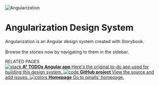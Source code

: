 
<Meta title="Angularization/Introduction" />

<style>{`
  
  .sbdocs {
    background: #f4f4fe;
    padding: 0;
  }

  .introduction {
    background: #f4f4fe;
    height: 100%;
    border-radius: 0.25rem;
    padding: 3rem;
  }

  .header {
    height: 90px;
    text-align: center;
    color: #121fa1;
  }

  .angularization {
    margin: 5rem 0 5rem 0;
    padding: 0 1rem 0 0;
    width: 6.25rem;
  }

  .description {
    color: #121fa1;
  }

  .subheading {
    --mediumdark: '#999999';
    font-weight: 900;
    font-size: 13px;
    color: #99f !important;
    letter-spacing: 6px;
    line-height: 24px;
    text-transform: uppercase;
    margin-bottom: 12px;
    margin-top: 40px;
  }

  .link-list {
    display: grid;
    grid-template-columns: 1fr;
    grid-template-rows: 1fr 1fr;
    row-gap: 10px;
  }

  @media (min-width: 620px) {
    .link-list {
      row-gap: 20px;
      column-gap: 20px;
      grid-template-columns: 1fr 1fr;
    }
  }

  @media all and (-ms-high-contrast:none) {
  .link-list {
      display: -ms-grid;
      -ms-grid-columns: 1fr 1fr;
      -ms-grid-rows: 1fr 1fr;
    }
  }

  .link-item {
    display: block;
    padding: 20px 30px 20px 15px;
    border: 1px solid #ccf;
    border-radius: 5px;
    transition: background 150ms ease-out, border 150ms ease-out, transform 150ms ease-out;
    color: #339;
    display: flex;
    align-items: flex-start;
  }

  .link-item:hover {
    border-color: #1EA7FD50;
    transform: translate3d(0, -3px, 0);
    box-shadow: rgba(0, 0, 0, 0.08) 0 3px 10px 0;
  }

  .link-item:active {
    border-color: #1EA7FD;
    transform: translate3d(0, 0, 0);
  }

  .link-item strong {
    font-weight: 700;
    display: block;
    margin-bottom: 2px;
  }
  
  .link-item img {
    height: 40px;
    width: 40px;
    margin-right: 15px;
    flex: none;
  }

  .link-item span {
    font-size: 14px;
    line-height: 20px;
  }

  
`}</style>

<div className="introduction">
  <div className="angularization">
    <img src={Angularization} alt="Angularization" />
  </div>
  
  <h1 className="header">Angularization Design System</h1>

  <p className="description">
    Angularization is an Angular design system created with Storybook. <br/> <br/>
    Browse the stories now by navigating to them in the sidebar.
  </p>
<div className="subheading">RELATED PAGES</div>

  <div className="link-list">
    <a
      className="link-item"
      href="https://pjnalls.com/angularization/todo/"
    >
      <img src={StackAlt} alt="stack" />
      <span>
        <strong>A° TODOs Angular app</strong>
        Here's the original to-do app used for building this design system.
      </span>
    </a>
    <a
      className="link-item"
      href="https://github.com/pjnalls/AngularizationDesignSystem"
      target="_blank"
      rel="noopener noreferrer"
    >
      <img src={Code} alt="code" />
      <span>
        <strong>GitHub project</strong>
        View the source and add issues.
      </span>
    </a>
    <a className="link-item" href="https://pjnalls.com/">
      <img src={Colors} alt="colors" />
      <span>
        <strong>Homepage</strong>
        Go to pjnalls' homepage.
      </span>
    </a>
  </div>
</div>
